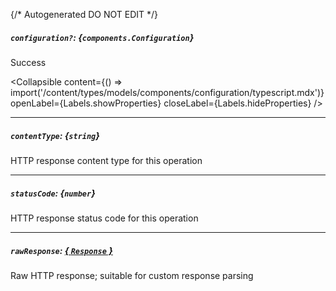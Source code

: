 {/* Autogenerated DO NOT EDIT  */}

##### `configuration?`: *{`components.Configuration`}*
Success

<Collapsible content={() => import('/content/types/models/components/configuration/typescript.mdx')} openLabel={Labels.showProperties} closeLabel={Labels.hideProperties} />


---
##### `contentType`: *{`string`}*
HTTP response content type for this operation

---
##### `statusCode`: *{`number`}*
HTTP response status code for this operation

---
##### `rawResponse`: [*{ `Response` }*](https://developer.mozilla.org/en-US/docs/Web/API/Response)
Raw HTTP response; suitable for custom response parsing


